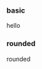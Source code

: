 
<Desc
  title='Tag'
  description='标签可用于显示简单信息'
  usage="import { Tag } from '@horen/core'"
/>

### basic

<Playground>
  <Tag>hello</Tag>
</Playground>

### rounded

<Playground>
  <Tag rounded>rounded</Tag>
</Playground>